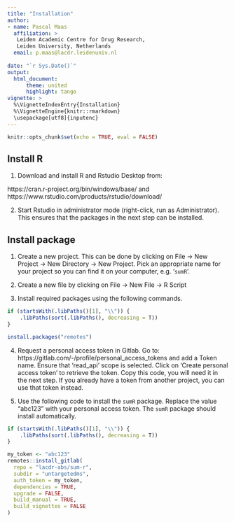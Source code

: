 ```yaml
---
title: "Installation"
author:
- name: Pascal Maas
  affiliation: >
   Leiden Academic Centre for Drug Research, 
   Leiden University, Netherlands
  email: p.maas@lacdr.leidenuniv.nl
  
date: "`r Sys.Date()`"
output: 
  html_document:
      theme: united
      highlight: tango
vignette: >
  %\VignetteIndexEntry{Installation}
  %\VignetteEngine{knitr::rmarkdown}
  \usepackage[utf8]{inputenc}
---
```


```r
knitr::opts_chunk$set(echo = TRUE, eval = FALSE)
```

## Install R
1. Download and install R and Rstudio Desktop from:

https://cran.r-project.org/bin/windows/base/ and https://www.rstudio.com/products/rstudio/download/

2. Start Rstudio in administrator mode (right-click, run as Administrator). This ensures that the packages in the next step can be installed.

## Install package

1. Create a new project. This can be done by clicking on File -> New Project -> 
New Directory -> New Project. Pick an appropriate name for your project so you 
can find it on your computer, e.g. '`sumR`'.

2. Create a new file by clicking on File -> New File -> R Script

3. Install required packages using the following commands.

```r
if (startsWith(.libPaths()[1], "\\")) {
    .libPaths(sort(.libPaths(), decreasing = T))
}

install.packages("remotes")
```

4. Request a personal access token in Gitlab. Go to: https://gitlab.com/-/profile/personal_access_tokens and add a Token name. Ensure that 'read_api' scope is selected. Click on 'Create personal access token' to retrieve the token. Copy this code, you will need it in the next step. If you already have a token from another project, you can use that token instead.

5. Use the following code to install the `sumR` package. Replace the value "abc123" with your personal access token. The `sumR` package should install automatically. 


```r
if (startsWith(.libPaths()[1], "\\")) {
    .libPaths(sort(.libPaths(), decreasing = T))
}

my_token <- "abc123"
remotes::install_gitlab(
  repo = "lacdr-abs/sum-r",
  subdir = "untargetedms",
  auth_token = my_token,
  dependencies = TRUE,
  upgrade = FALSE,
  build_manual = TRUE,
  build_vignettes = FALSE
)
```
